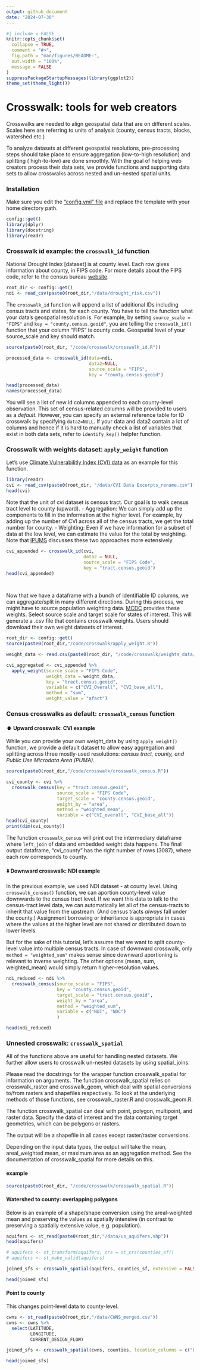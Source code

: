 ```yaml
---
output: github_document
date: "2024-07-30"
---
```


```r
#| include = FALSE
knitr::opts_chunk$set(
  collapse = TRUE,
  comment = "#>",
  fig.path = "man/figures/README-",
  out.width = "100%",
  message = FALSE
)
suppressPackageStartupMessages(library(ggplot2))
theme_set(theme_light())
```

# Crosswalk: tools for web creators

Crosswalks are needed to align geospatial data that are on different scales. Scales here are referring to units of analysis (county, census tracts, blocks, watershed etc.) 

To analyze datasets at different geospatial resolutions, pre-processing steps should take place to ensure aggregation (low-to-high resolution) and splitting ( high-to-low) are done smoothly. With the goal of helping web creators process their data sets, we provide functions and supporting data sets to allow crosswalks across nested and un-nested spatial units.


### Installation

Make sure you edit the ["config.yml" file]("~/config.yml") and replace the template with your home directory path.

```r
config::get()
library(dplyr)
library(docstring)
library(readr)
```

### Crosswalk id example: the `crosswalk_id` function

National Drought Index [dataset] is at county level. Each row gives information about county, in FIPS code. For more details about the FIPS code, refer to the census bureau [website](https://www.census.gov/library/reference/code-lists/ansi/ansi-codes-for-states.html).

```r
root_dir <- config::get()
ndi <- read_csv(paste0(root_dir,"/data/drought_risk.csv"))
```

The `crosswalk_id` function will append a list of additional IDs including census tracts and states, for each county. You have to tell the function what your data's geospatial resolution is. For example, by setting `source_scale = "FIPS"` and `key = "county.census.geoid"`, you are telling the `crosswalk_id()` function that your column "FIPS" is county code. Geospatial level of your source_scale and key should match. 
```r
source(paste0(root_dir, "/code/crosswalk/crosswalk_id.R"))

processed_data <- crosswalk_id(data=ndi,  
                               data2=NULL, 
                               source_scale = "FIPS",
                               key = "county.census.geoid")

head(processed_data)
names(processed_data) 
```
You will see a list of new id columns appended to each county-level observation. This set of census-related columns will be provided to users as a *default*. However, you can specify an external reference table for ID crosswalk by specifying `data2=NULL`. If your data and data2 contain a lot of columns and hence if it is hard to manually check a list of variables that exist in both data sets, refer to `identify_key()` helpfer function. 

### Crosswalk with weights dataset: `apply_weight` function

Let's use [Climate Vulnerabilitly Index (CVI) data](https://climatevulnerabilityindex.org) as an example for this function. 
```r
library(readr)
cvi <- read_csv(paste0(root_dir, "/data/CVI Data Excerpts_rename.csv"))
head(cvi)
```
Note that the unit of cvi dataset is census tract. Our goal is to walk census tract level to county (upward). 
-   Aggregation: We can simply add up the components to fill in the information at the higher level. For example, by adding up the number of CVI across all of the census tracts, we get the total number for county.
-   Weighting: Even if we have information for a subset of data at the low level, we can estimate the value for the total by weighting. Note that [IPUMS](https://www.nhgis.org/geographic-crosswalks) discusses these two approaches more extensively.

```r
cvi_appended <- crosswalk_id(cvi, 
                             data2 = NULL,
                             source_scale = "FIPS Code",
                             key = "tract.census.geoid")
head(cvi_appended)

            
```

Now that we have a dataframe with a bunch of identifiable ID columns, we can aggregate/split in many different directions. During this process, we might have to source population weighting data. [MCDC](https://mcdc.missouri.edu/applications/geocorr2022.html) provides these weights. Select source scale and target scale for states of interest. This will generate a .csv file that contains crosswalk weights. Users should download their own weight datasets of interest.

```r
root_dir <- config::get()
source(paste0(root_dir,"/code/crosswalk/apply_weight.R"))

weight_data <- read.csv(paste0(root_dir, "/code/crosswalk/weights_data/2020tr_ct_area.csv"))

cvi_aggregated <- cvi_appended %>%
  apply_weight(source_scale = "FIPS Code",
               weight_data = weight_data,
               key = "tract.census.geoid",
               variable = c("CVI_Overall", "CVI_base_all"),
               method = "sum",
               weight_value = "afact")
```



### Census crosswalks as default: `crosswalk_census` function
####   ⬆️ Upward crosswalk: CVI example
While you can provide your own weight_data by using `apply_weight()` function, we provide a default dataset to allow easy aggregation and splitting across three mostly-used resolutions: *census tract, county, and Public Use Microdata Area (PUMA).*

```r
source(paste0(root_dir,"/code/crosswalk/crosswalk_census.R"))

cvi_county <- cvi %>%
  crosswalk_census(key = "tract.census.geoid",
                   source_scale = "FIPS Code",
                   target_scale = "county.census.geoid",
                   weight_by = "area",
                   method = "weighted_mean",
                   variable = c("CVI_overall", "CVI_base_all"))
head(cvi_county)
print(dim(cvi_county))
```
The function `crosswalk_census` will print out the intermediary dataframe where `left_join` of data and embedded weight data happens. The final output dataframe, "cvi_county" has the right number of rows (3087), where each row corresponds to county.

####  ⬇️ Downward crosswalk: NDI example
In the previous example, we used NDI dataset - at county level. Using `crosswalk_census()` function, we can aportion county-level value downwards to the census tract level. If we want this data to talk to the census-tract level data, we can automatically let all of the census-tracts to inherit that value from the upstream. (And census tracts *always* fall under the county.) Assignment borrowing or inheritance is appropriate in cases where the values at the higher level are not shared or distributed down to lower levels.

But for the sake of this tutorial, let's assume that we want to split county-level value into multiple census tracts. In case of downward crosswalk, only `method = "weighted_sum"` makes sense since downward aportioning is relevant to inverse weighting. The other options (mean, sum, weighted_mean) would simply return higher-resolution values. 

```r
ndi_reduced <- ndi %>%
  crosswalk_census(source_scale = "FIPS",
                   key = "county.census.geoid",
                   target_scale = "tract.census.geoid",
                   weight_by = "area",
                   method = "weighted_sum",
                   variable = c("NDI", "NDC")
                   )

head(ndi_reduced)
```

### Unnested crosswalk: `crosswalk_spatial`
All of the functions above are useful for handling nested datasets. We further allow users to crosswalk un-nested datasets by using spatial_joins. 

Please read the docstrings for the wrapper function crosswalk_spatial for information on arguments. The function crosswalk_spatial relies on crosswalk_raster and crosswalk_geom, which deal with spatial conversions to/from rasters and shapefiles respectively. To look at the underlying methods of those functions, see crosswalk_raster.R and crosswalk_geom.R. 

The function crosswalk_spatial can deal with point, polygon, multipoint, and raster data. Specify the data of interest and the data containing target geometries, which can be polygons or rasters. 

The output will be a shapefile in all cases except raster/raster conversions. 

Depending on the input data types, the output will take the mean, areal_weighted mean, or maximum area as an aggregation method. See the documentation of crosswalk_spatial for more details on this. 

#### example
```r
source(paste0(root_dir, "/code/crosswalk/crosswalk_spatial.R"))
```

#### Watershed to county: overlapping polygons 

Below is an example of a shape/shape conversion using the areal-weighted mean and preserving the values as spatially intensive (in contrast to preserving a spatially extensive value, e.g. population). 

```r

aquifers <- st_read(paste0(root_dir,"/data/us_aquifers.shp"))
head(aquifers)

# aquifers <- st_transform(aquifers, crs = st_crs(counties_sf))
# aquifers <- st_make_valid(aquifers)

joined_sfs <- crosswalk_spatial(aquifers, counties_sf, extensive = FALSE, join_method = "areal_weighted")

head(joined_sfs)

```


#### Point to county
This changes point-level data to county-level. 
```r
cwns <- st_read(paste0(root_dir,"/data/CWNS_merged.csv"))
cwns <- cwns %>% 
  select(LATITUDE, 
         LONGITUDE, 
         CURRENT_DESIGN_FLOW)

joined_sfs <- crosswalk_spatial(cwns, counties, location_columns = c("LATITUDE", "LONGITUDE"))

head(joined_sfs)

```



